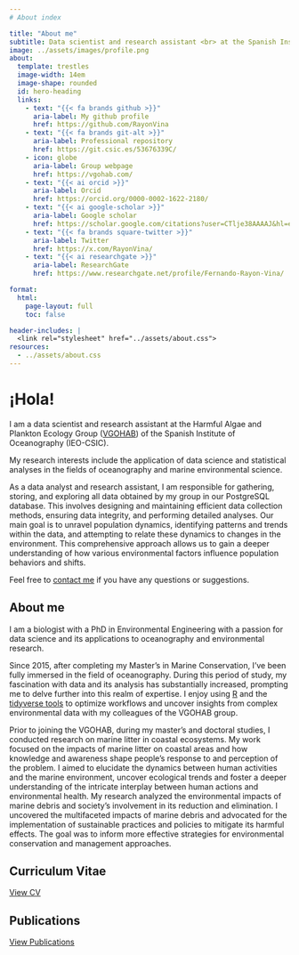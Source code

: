 ```yaml
---
# About index

title: "About me"
subtitle: Data scientist and research assistant <br> at the Spanish Institute of Oceanography <br>(IEO-CSIC)
image: ../assets/images/profile.png
about:
  template: trestles
  image-width: 14em
  image-shape: rounded
  id: hero-heading
  links:
    - text: "{{< fa brands github >}}"
      aria-label: My github profile 
      href: https://github.com/RayonVina
    - text: "{{< fa brands git-alt >}}"
      aria-label: Professional repository 
      href: https://git.csic.es/53676339C/
    - icon: globe
      aria-label: Group webpage
      href: https://vgohab.com/
    - text: "{{< ai orcid >}}"
      aria-label: Orcid
      href: https://orcid.org/0000-0002-1622-2180/
    - text: "{{< ai google-scholar >}}"
      aria-label: Google scholar
      href: https://scholar.google.com/citations?user=CTlje38AAAAJ&hl=es/
    - text: "{{< fa brands square-twitter >}}"
      aria-label: Twitter
      href: https://x.com/RayonVina/
    - text: "{{< ai researchgate >}}"
      aria-label: ResearchGate
      href: https://www.researchgate.net/profile/Fernando-Rayon-Vina/

format: 
  html: 
    page-layout: full
    toc: false

header-includes: |
  <link rel="stylesheet" href="../assets/about.css">
resources:
  - ../assets/about.css
---
```


::: {#hero-heading}
# ¡Hola!

I am a data scientist and research assistant at the Harmful Algae and Plankton Ecology Group ([VGOHAB](https://vgohab.com/)) of the Spanish Institute of Oceanography (IEO-CSIC).

My research interests include the application of data science and statistical analyses in the fields of oceanography and marine environmental science.

As a data analyst and research assistant, I am responsible for gathering, storing, and exploring all data obtained by my group in our PostgreSQL database. This involves designing and maintaining efficient data collection methods, ensuring data integrity, and performing detailed analyses. Our main goal is to unravel population dynamics, identifying patterns and trends within the data, and attempting to relate these dynamics to changes in the environment. This comprehensive approach allows us to gain a deeper understanding of how various environmental factors influence population behaviors and shifts.

Feel free to [contact me](/contact.qmd) if you have any questions or suggestions.
:::

## About me

::: grid
::: {#about-me-1 .g-col-6}

I am a biologist with a PhD in Environmental Engineering with a passion for data science and its applications to oceanography and environmental research.

Since 2015, after completing my Master's in Marine Conservation, I've been fully immersed in the field of oceanography. During this period of study, my fascination with data and its analysis has substantially increased, prompting me to delve further into this realm of expertise. I enjoy using [R](https://www.r-project.org/about.html) and the [tidyverse tools](https://www.tidyverse.org/) to optimize workflows and uncover insights from complex environmental data with my colleagues of the VGOHAB group.
:::

::: {#about-me-2 .g-col-6}
Prior to joining the VGOHAB, during my master's and doctoral studies, I conducted research on marine litter in coastal ecosystems. My work focused on the impacts of marine litter on coastal areas and how knowledge and awareness shape people's response to and perception of the problem. I aimed to elucidate the dynamics between human activities and the marine environment, uncover ecological trends and foster a deeper understanding of the intricate interplay between human actions and environmental health.
My research analyzed the environmental impacts of marine debris and society's involvement in its reduction and elimination. I uncovered the multifaceted impacts of marine debris and advocated for the implementation of sustainable practices and policies to mitigate its harmful effects. The goal was to inform more effective strategies for environmental conservation and management approaches.
:::
:::

::: grid
::: g-col-6
## Curriculum Vitae

[View CV](resume.qmd){.btn .btn-primary}
:::

::: g-col-6
## Publications

[View Publications](publications.qmd){.btn .btn-primary}
:::
:::
